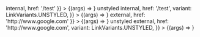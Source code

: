 
<Meta title="Components/Link" />

<Canvas>
  <Story
    name="Internal"
    args={{ children: <Text>internal</Text>, href: '/test' }}
  >
    {(args) => <Link {...args} />}
  </Story>
</Canvas>

<ArgsTable story="Internal" />

<Canvas>
  <Story
    name="Unstyled Internal"
    args={{
      children: <Text>unstyled internal</Text>,
      href: '/test',
      variant: LinkVariants.UNSTYLED,
    }}
  >
    {(args) => <Link {...args} />}
  </Story>
</Canvas>

<ArgsTable story="Unstyled Internal" />

<Canvas>
  <Story
    name="External Link"
    args={{ children: <Text>external</Text>, href: 'http://www.google.com' }}
  >
    {(args) => <Link {...args} />}
  </Story>
</Canvas>

<ArgsTable story="External Link" />

<Canvas>
  <Story
    name="Unstyled External"
    args={{
      children: <Text>unstyled external</Text>,
      href: 'http://www.google.com',
      variant: LinkVariants.UNSTYLED,
    }}
  >
    {(args) => <Link {...args} />}
  </Story>
</Canvas>

<ArgsTable story="Unstyled External" />
